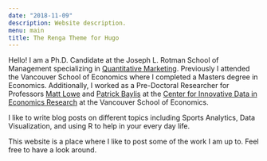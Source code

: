 ```yaml
---
date: "2018-11-09"
description: Website description.
menu: main
title: The Renga Theme for Hugo
---
```


Hello! I am a Ph.D. Candidate at the Joseph L. Rotman School of Management 
specializing in [Quantitative Marketing](https://www.rotman.utoronto.ca/Degrees/PhD/Academics/MajorAreasofStudy/Marketing). Previously I attended the Vancouver 
School of Economics where I completed a Masters degree in Economics. Additionally, 
I worked as a Pre-Doctoral Researcher for Professors 
[Matt Lowe](https://mattlowe.site/) and 
[Patrick Baylis](https://www.patrickbaylis.com/) at the [Center for Innovative Data in Economics Research](https://economics.ubc.ca/cider/research-activity/) at the Vancouver School of Economics. 

<!-- My areas of interest are consumer choice, behavioural economics, and mechanism design. -->

I like to write blog posts on different topics including Sports Analytics,
Data Visualization, and using R to help in your every day life. 

This website is a place where I like to post some of the work I am up to. 
Feel free to have a look around. 